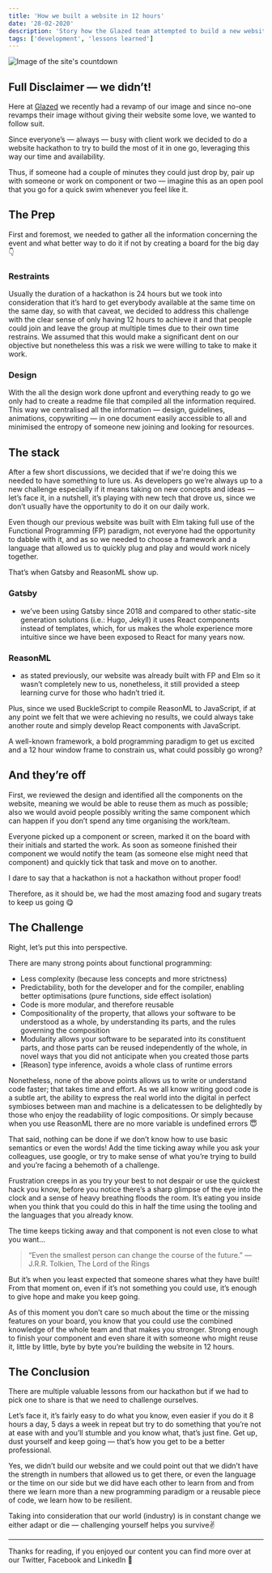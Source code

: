 ```yaml
---
title: 'How we built a website in 12 hours'
date: '28-02-2020'
description: 'Story how the Glazed team attempted to build a new website in 12 hours'
tags: ['development', 'lessons learned']
---
```



<Image
  src="blog/how-we-build-a-website-in-10-hours/header.png"
  alt="Image of the site's countdown"
  caption="Time ticking away..."
/>

## Full Disclaimer — we didn’t!

Here at [Glazed](https://glazed.dev) we recently had a revamp of our image and since no-one revamps their image without giving their website some love, we wanted to follow suit.

Since everyone’s — always — busy with client work we decided to do a website hackathon to try to build the most of it in one go, leveraging this way our time and availability.

Thus, if someone had a couple of minutes they could just drop by, pair up with someone or work on component or two — imagine this as an open pool that you go for a quick swim whenever you feel like
it.

## The Prep

First and foremost, we needed to gather all the information concerning the event and what better way to do it if not by creating a board for the big day 👇

### Restraints

Usually the duration of a hackathon is 24 hours but we took into consideration that it’s hard to get everybody available at the same time on the same day, so with that caveat, we decided to address this challenge with the clear sense of only having 12 hours to achieve it and that people could join and leave the group at multiple times due to their own time restrains.
We assumed that this would make a significant dent on our objective but nonetheless this was a risk we were willing to take to make it work.

### Design

With the all the design work done upfront and everything ready to go we only had to create a readme file that compiled all the information required.
This way we centralised all the information — design, guidelines, animations, copywriting — in one document easily accessible to all and minimised the entropy of someone new joining and looking for resources.

## The stack

After a few short discussions, we decided that if we're doing this we needed to have something to lure us. As developers go we’re always up to a new challenge especially if it means taking on new concepts and ideas — let’s face it, in a nutshell, it’s playing with new tech that drove us, since we don’t usually have the opportunity to do it on our daily work.

Even though our previous website was built with Elm taking full use of the Functional Programming (FP) paradigm, not everyone had the opportunity to dabble with it, and as so we needed to choose a framework and a language that allowed us to quickly plug and play and would work nicely together.

That’s when Gatsby and ReasonML show up.

### Gatsby

- we’ve been using Gatsby since 2018 and compared to other static-site generation solutions (i.e.: Hugo, Jekyll) it uses React components instead of templates, which, for us makes the whole experience more intuitive since we have been exposed to React for many years now.

### ReasonML

- as stated previously, our website was already built with FP and Elm so it wasn’t completely new to us, nonetheless, it still provided a steep learning curve for those who hadn’t tried it.

Plus, since we used BuckleScript to compile ReasonML to JavaScript, if at any point we felt that we were achieving no results, we could always take another route and simply develop React components with JavaScript.

A well-known framework, a bold programming paradigm to get us excited and a 12 hour window frame to constrain us, what could possibly go wrong?

## And they’re off

First, we reviewed the design and identified all the components on the website, meaning we would be able to reuse them as much as possible; also we would avoid people possibly writing the same component which can happen if you don’t spend any time organising the work/team.

Everyone picked up a component or screen, marked it on the board with their initials and started the work.
As soon as someone finished their component we would notify the team (as someone else might need that component) and quickly tick that task and move on to another.

I dare to say that a hackathon is not a hackathon without proper food!

Therefore, as it should be, we had the most amazing food and sugary treats to keep us going 😋

## The Challenge

Right, let’s put this into perspective.

There are many strong points about functional programming:

- Less complexity (because less concepts and more strictness)
- Predictability, both for the developer and for the compiler, enabling better optimisations (pure functions, side effect isolation)
- Code is more modular, and therefore reusable
- Compositionality of the property, that allows your software to be understood as a whole, by understanding its parts, and the rules governing the composition
- Modularity allows your software to be separated into its constituent parts, and those parts can be reused independently of the whole, in novel ways that you did not anticipate when you created those parts
- [Reason] type inference, avoids a whole class of runtime errors

Nonetheless, none of the above points allows us to write or understand code faster; that takes time and effort.
As we all know writing good code is a subtle art, the ability to express the real world into the digital in perfect symbioses between man and machine is a delicatessen to be delightedly by those who enjoy the readability of logic compositions. Or simply because when you use ReasonML there are no more variable is undefined errors 😇

That said, nothing can be done if we don’t know how to use basic semantics or even the words! Add the time ticking away while you ask your colleagues, use google, or try to make sense of what you’re trying to build and you’re facing a behemoth of a challenge.

Frustration creeps in as you try your best to not despair or use the quickest hack you know, before you notice there’s a sharp glimpse of the eye into the clock and a sense of heavy breathing floods the room. It’s eating you inside when you think that you could do this in half the time using the tooling and the languages that you already know.

The time keeps ticking away and that component is not even close to what you want…

> “Even the smallest person can change the course of the future.” ― J.R.R. Tolkien, The Lord of the Rings

But it’s when you least expected that someone shares what they have built! From that moment on, even if it’s not something you could use, it’s enough to give hope and make you keep going.

As of this moment you don’t care so much about the time or the missing features on your board, you know that you could use the combined knowledge of the whole team and that makes you stronger. Strong enough to finish your component and even share it with someone who might reuse it, little by little, byte by byte you’re building the website in 12 hours.

## The Conclusion

There are multiple valuable lessons from our hackathon but if we had to pick one to share is that we need to challenge ourselves.

Let’s face it, it’s fairly easy to do what you know, even easier if you do it 8 hours a day, 5 days a week in repeat but try to do something that you’re not at ease with and you’ll stumble and you know what, that’s just fine. Get up, dust yourself and keep going — that’s how you get to be a better professional.

Yes, we didn’t build our website and we could point out that we didn’t have the strength in numbers that allowed us to get there, or even the language or the time on our side but we did have each other to learn from and from there we learn more than a new programming paradigm or a reusable piece of code, we learn how to be resilient.

Taking into consideration that our world (industry) is in constant change we either adapt or die — challenging yourself helps you survive✌

---

Thanks for reading, if you enjoyed our content you can find more over at our Twitter, Facebook and LinkedIn 👋
